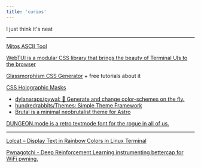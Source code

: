 ```yaml
---
title: 'curios'
---
```



<NoteLayout path={url}>

I just think it's neat

---

[Mitos ASCII Tool](https://mitos.shared.oxide.computer/)

[WebTUI is a modular CSS library that brings the beauty of Terminal UIs to the browser ](https://webtui.ironclad.sh/)

[Glassmorphism CSS Generator](https://hype4.academy/tools/glassmorphism-generator) + free tutorials about it

[CSS Holographic Masks](https://codepen.io/HejChristian/pen/YPzLbYX)

- [dylanaraps/pywal: 🎨 Generate and change color-schemes on the fly.](https://github.com/dylanaraps/pywal)
- [hundredrabbits/Themes: Simple Theme Framework](https://github.com/hundredrabbits/Themes)
- [Brutal is a minimal neobrutalist theme for Astro](https://astro.build/themes/details/brutal/)

[DUNGEON.mode is a retro textmode font for the rogue in all of us.](https://datagoblin.itch.io/dungeonmode)

---

[Lolcat – Display Text in Rainbow Colors in Linux Terminal](https://www.tecmint.com/lolcat-color-output-linux-terminal/)

[Pwnagotchi - Deep Reinforcement Learning instrumenting bettercap for WiFi pwning.](https://pwnagotchi.ai/)

</NoteLayout>